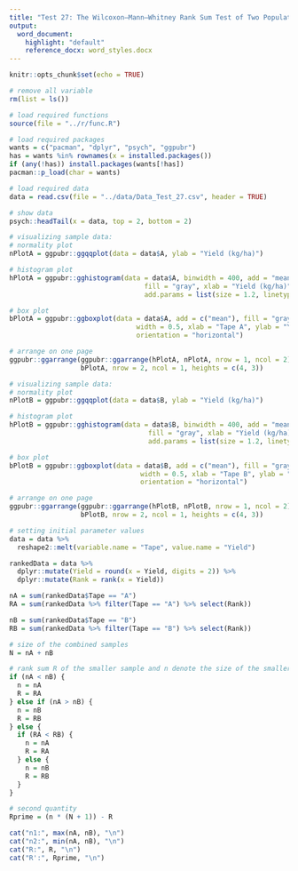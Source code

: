 ```yaml
---
title: "Test 27: The Wilcoxon–Mann–Whitney Rank Sum Test of Two Populations"
output:
  word_document:
    highlight: "default"
    reference_docx: word_styles.docx
---
```


```r
knitr::opts_chunk$set(echo = TRUE)
```

```r
# remove all variable
rm(list = ls())

# load required functions
source(file = "../r/func.R")

# load required packages
wants = c("pacman", "dplyr", "psych", "ggpubr")
has = wants %in% rownames(x = installed.packages())
if (any(!has)) install.packages(wants[!has])
pacman::p_load(char = wants)

# load required data
data = read.csv(file = "../data/Data_Test_27.csv", header = TRUE)

# show data
psych::headTail(x = data, top = 2, bottom = 2)
```

```r
# visualizing sample data:
# normality plot
nPlotA = ggpubr::ggqqplot(data = data$A, ylab = "Yield (kg/ha)")

# histogram plot
hPlotA = ggpubr::gghistogram(data = data$A, binwidth = 400, add = "mean", 
                                  fill = "gray", xlab = "Yield (kg/ha)",
                                  add.params = list(size = 1.2, linetype = 2))

# box plot
bPlotA = ggpubr::ggboxplot(data = data$A, add = c("mean"), fill = "gray",
                                width = 0.5, xlab = "Tape A", ylab = "Yield (kg/ha)",
                                orientation = "horizontal")

# arrange on one page
ggpubr::ggarrange(ggpubr::ggarrange(hPlotA, nPlotA, nrow = 1, ncol = 2),
                  bPlotA, nrow = 2, ncol = 1, heights = c(4, 3))
```

```r
# visualizing sample data:
# normality plot
nPlotB = ggpubr::ggqqplot(data = data$B, ylab = "Yield (kg/ha)")

# histogram plot
hPlotB = ggpubr::gghistogram(data = data$B, binwidth = 400, add = "mean",
                                   fill = "gray", xlab = "Yield (kg/ha)",
                                   add.params = list(size = 1.2, linetype = 2))

# box plot
bPlotB = ggpubr::ggboxplot(data = data$B, add = c("mean"), fill = "gray",
                                 width = 0.5, xlab = "Tape B", ylab = "Yield (kg/ha)",
                                 orientation = "horizontal")

# arrange on one page
ggpubr::ggarrange(ggpubr::ggarrange(hPlotB, nPlotB, nrow = 1, ncol = 2),
                  bPlotB, nrow = 2, ncol = 1, heights = c(4, 3))
```


```r
# setting initial parameter values
data = data %>% 
  reshape2::melt(variable.name = "Tape", value.name = "Yield")

rankedData = data %>% 
  dplyr::mutate(Yield = round(x = Yield, digits = 2)) %>% 
  dplyr::mutate(Rank = rank(x = Yield))

nA = sum(rankedData$Tape == "A")
RA = sum(rankedData %>% filter(Tape == "A") %>% select(Rank))

nB = sum(rankedData$Tape == "B")
RB = sum(rankedData %>% filter(Tape == "B") %>% select(Rank))

# size of the combined samples 
N = nA + nB

# rank sum R of the smaller sample and n denote the size of the smaller sample
if (nA < nB) {
  n = nA
  R = RA
} else if (nA > nB) {
  n = nB
  R = RB
} else {
  if (RA < RB) {
    n = nA
    R = RA
  } else {
    n = nB
    R = RB
  }
}

# second quantity
Rprime = (n * (N + 1)) - R

cat("n1:", max(nA, nB), "\n")
cat("n2:", min(nA, nB), "\n")
cat("R:", R, "\n")
cat("R':", Rprime, "\n")
```
